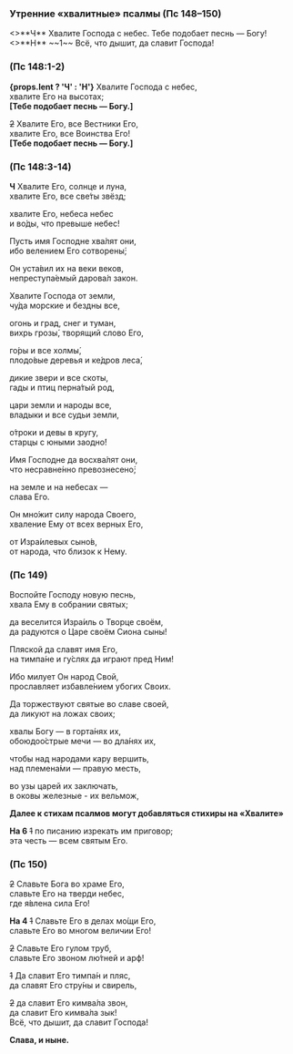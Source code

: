
<span id="utrenniePsalmi" />

### Утренние «хвалитные» псалмы (Пс 148–150)

<If condition={props.lent}>
  <>**Ч** Хвалите Господа с небес. Тебе подобает песнь — Богу!</>
</If>
<If condition={!props.lent}>
  <>**Н** ~~1~~ Всё, что дышит, да славит Господа!</>
</If>

### (Пс 148:1-2)

**{props.lent ? 'Ч' : 'Н'}** Хвалите Господа с небес,  
хвалите Его на высотах;  
**[**Тебе подобает песнь — Богу.**]**

~~2~~ Хвалите Его, все Вестники Его,  
хвалите Его, все Воинства Его!  
**[**Тебе подобает песнь — Богу.**]**

### (Пс 148:3-14)

**Ч** Хвалите Его, солнце и луна,  
хвалите Его, все све́ты звёзд;

хвалите Его, небеса небес  
и во́ды, что превыше небес!

Пусть имя Господне хва́лят они,  
ибо велением Его сотворены́;

Он уста́вил их на веки веков,  
непреступа́емый дарова́л закон.

Хвалите Господа от земли,  
чу́да морские и бездны все,

огонь и град, снег и туман,  
вихрь грозы́, творящий слово Его,

го́ры и все холмы́,  
плодо́вые деревья и ке́дров леса́,

дикие звери и все скоты,  
гады и птиц перна́тый род,

цари земли и народы все,  
владыки и все судьи земли,

о́троки и девы в кругу,  
старцы с юными заодно́!

Имя Господне да восхва́лят они,  
что несравне́нно превознесено́;

на земле и на небесах —  
слава Его.

Он мно́жит силу народа Своего,  
хваление Ему от всех верных Его,

от Изра́илевых сыно́в,  
от народа, что близок к Нему.

### (Пс 149)

Воспойте Господу новую песнь,  
хвала Ему в собрании святых;

да веселится Изра́иль о Творце своём,  
да радуются о Царе своём Сиона сыны!

Пляской да славят имя Его,  
на тимпа́не и гу́слях да играют пред Ним!

Ибо милует Он народ Свой,  
прославляет избавле́нием убогих Своих.

Да торжествуют святые во славе своей,  
да ликуют на ложах своих;

хвалы Богу — в горта́нях их,  
обоюдоо́стрые мечи — во дла́нях их,

чтобы над народами кару вершить,  
над племена́ми — правую месть,

во узы царей их заключать,  
в оковы железные - их вельмож,

**Далее к стихам псалмов могут добавляться стихиры на «Хвалите»**

**На 6** ~~1~~ по писанию изрекать им приговор;  
эта честь — всем святым Его.

### (Пс 150)

~~2~~ Славьте Бога во храме Его,  
славьте Его на тверди небес,  
где я́влена сила Его!

**На 4** ~~1~~ Славьте Его в делах мо́щи Его,  
славьте Его во многом величии Его!

~~2~~ Славьте Его гулом труб,  
славьте Его звоном лю́тней и арф!

~~1~~ Да славит Его тимпа́н и пляс,  
 да славят Его стру́ны и свирель,

~~2~~ да славит Его кимва́ла звон,  
да славит Его кимва́ла зык!  
Всё, что дышит, да славит Господа!

**Слава, и ныне.**
